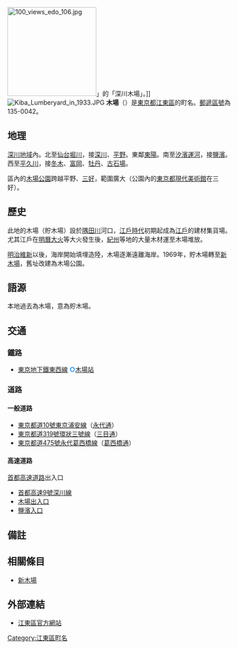 {{Pathnav|日本|東京都|[[江東區_(東京都)|江東區]]|frame=1}}
{{Infobox Settlement
|official_name = 木場
|native_name =
|settlement_type = [[町|町]]
|image_skyline =
|imagesize =
|image_caption =
|image_flag =
|image_seal =
| image_map =
| map_caption =
| pushpin_map =
|subdivision_type = [[國家|國家]]
|subdivision_name = [[File:Flag_of_Japan.svg|border]] [[日本|日本]]
|subdivision_type1 = [[都道府縣|都道府縣]]
|subdivision_name1 = [[File:Flag_of_Tokyo_Prefecture.svg|25px]] [[東京都|東京都]]
|subdivision_type2 = [[東京都區部|特別區]]
|subdivision_name2 = [[File:Flag_of_Koto,_Tokyo.svg|25px]] [[江東區_(東京都)|江東區]]
|established_title =
|established_date =
|government_type =
|leader_title =
|leader_name =
|area_magnitude =
|area_total_sq_mi =
|area_total_km2 =
|area_land_sq_mi =
|area_land_km2 =
|area_urban_sq_mi =
|area_urban_km2 =
|area_metro_km2 =
|area_metro_sq_mi =
|population_as_of= 2013年（平成25年）8月1日
|population_footnotes =
|population_total = 8999<ref>[http://www.city.koto.lg.jp/profile/koto/5353/15817/file/H25.8.pdf 江東区の世帯と人口（住民基本台帳による） 区民部区民課 平成25年8月1日現在]{{dead link|date=2018年1月 |bot=InternetArchiveBot |fix-attempted=yes }}</ref>
|population_urban =
|population_metro =
|population_density_sq_mi =
|population_density_km2 =
| timezone = [[日本標準時間|JST]]
| utc_offset = +9
|timezone_DST =
|utc_offset_DST =
|latd=|latm=|lats=|latNS=
|longd=|longm=|longs=|longEW=
|elevation_footnotes=
|elevation_m =
|elevation_ft =
|postal_code_type = [[郵遞區號|郵遞區號]]
|postal_code = 135-0042
|area_code =
|website =
|footnotes =
}}
[[File:100_views_edo_106.jpg|200px]]」的「深川木場」。]]
[[File:Kiba_Lumberyard_in_1933.JPG|thumb]]
'''木場'''（{{jpn|j=木場|hg=きば|rm=Kiba|f=y}}）是[[東京都|東京都]][[江東區_(東京都)|江東區]]的町名。[[郵遞區號|郵遞區號]]為135-0042。

== 地理 ==
[[深川區|深川地域]]內。北至[[仙台堀川|仙台堀川]]，接[[深川_(江東區)|深川]]、[[平野_(江東區)|平野]]。東鄰[[東陽_(江東區)|東陽]]。南至[[汐濱運河|汐濱運河]]，接[[鹽濱_(江東區)|鹽濱]]。西至[[平久川|平久川]]，接[[冬木|冬木]]、[[富岡_(江東區)|富岡]]、[[牡丹_(江東區)|牡丹]]、[[古石場|古石場]]。

區內的[[木場公園|木場公園]]跨越平野、[[三好_(江東區)|三好]]，範圍廣大（公園內的[[東京都現代美術館|東京都現代美術館]]在三好）。

== 歷史 ==
此地的木場（貯木場）設於[[隅田川|隅田川]]河口，[[江戶時代|江戶時代]]初期起成為[[江戶|江戶]]的建材集貨場。尤其江戶在[[明曆大火|明曆大火]]等大火發生後，[[紀伊國|紀州]]等地的大量木材運至木場堆放。

[[明治維新|明治維新]]以後，海岸開始填埋造陸，木場逐漸遠離海岸。1969年，貯木場轉至[[新木場|新木場]]，舊址改建為木場公園。

== 語源 ==
本地過去為木場，意為貯木場。

== 交通 ==
=== 鐵路 ===
* [[東京地下鐵|東京地下鐵]][[東京地下鐵東西線|東西線]] <span style="color:#0080FF">'''○'''</span>[[木場站|木場站]]
=== 道路 ===
==== 一般道路 ====
* [[東京都道、千葉縣道10號東京浦安線|東京都道10號東京浦安線]]（[[永代通|永代通]]）
* [[東京都道319號環狀三號線|東京都道319號環狀三號線]]（[[三目通|三目通]]）
* [[東京都道475號永代葛西橋線|東京都道475號永代葛西橋線]]（[[葛西橋通|葛西橋通]]）

==== 高速道路 ====
[[首都高速道路|首都高速道路]]出入口
* [[首都高速9號深川線|首都高速9號深川線]]
* [[木場出入口|木場出入口]]
* [[鹽濱入口|鹽濱入口]]

== 備註 ==
{{reflist}}

== 相關條目 ==
* [[新木場|新木場]]

== 外部連結 ==
* [http://www.city.koto.lg.jp/index.html 江東區官方網站] {{Wayback|url=http://www.city.koto.lg.jp/index.html |date=20130731122318 }}

{{江東區的町名}}

{{DEFAULTSORT:Kiba}}
[[Category:江東區町名|Category:江東區町名]]